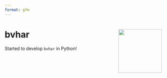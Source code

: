 ```yaml
---
format: gfm
---
```


<!-- badges: start -->
<!-- badges: end -->

# bvhar <img src='../man/figures/logo.png' align="right" height="139" />

Started to develop `bvhar` in Python!
